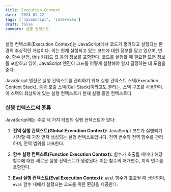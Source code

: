 ```yaml
---
title: Execution Context
date: '2024-01-22'
tags: ['JavaScript', 'interview']
draft: false
summary: 실행 컨텍스트
---
```


실행 컨텍스트(Execution Context)는 JavaScript에서 코드가 평가되고 실행되는 환경의 추상적인 개념이다. 이는 현재 실행되고 있는 코드에 대한 정보를 담고 있으며, 변수, 함수 선언, this 키워드 값 등의 정보를 포함한다. 코드를 실행할 때 필요한 모든 정보를 포함하고 있어, JavaScript 엔진이 코드를 어떻게 실행해야 할지 결정하는 데 도움을 준다.

JavaScript 엔진은 실행 컨텍스트를 관리하기 위해 실행 컨텍스트 스택(Execution Context Stack), 종종 호출 스택(Call Stack)이라고도 불리는, 스택 구조를 사용한다. 이 스택의 최상위에 있는 실행 컨텍스트가 현재 실행 중인 컨텍스트다.

### 실행 컨텍스트의 종류

JavaScript에는 주로 세 가지 타입의 실행 컨텍스트가 있다:

1. **전역 실행 컨텍스트(Global Execution Context):** JavaScript 코드가 실행되기 시작할 때 가장 먼저 생성되는 실행 컨텍스트입니다. 전역 변수와 전역 함수를 관리하며, 전역 범위를 대표한다.

2. **함수 실행 컨텍스트(Function Execution Context):** 함수가 호출될 때마다 해당 함수에 대한 새로운 실행 컨텍스트가 생성된다. 이는 함수의 매개변수, 지역 변수를 포함한다.

3. **Eval 실행 컨텍스트(Eval Execution Context):** `eval` 함수가 호출될 때 생성되며, `eval` 함수 내에서 실행되는 코드를 위한 환경을 제공한다.